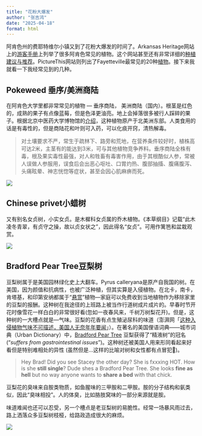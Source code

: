 ```yaml
---
title: "花粉大爆发"
author: "张吉鸿"
date: "2025-04-18"
format: html
---
```


阿肯色州的费耶特维尔小镇又到了花粉大爆发的时间了。Arkansas Heritage网站上的[游客手册](https://www.arkansasheritage.com/arkansas-natural-heritage/naturalareas/native-plants)上列举了很多阿肯色常见的植物。这个网站甚至还有非常详细的[种植建议与推荐](https://www.arkansasheritage.com/arkansas-natural-heritage/naturalareas/native-gardening-guide)。PictureThis网站则列出了Fayetteville最常见的20种[植物](https://www.picturethisai.com/region/United-States-Arkansas-Fayetteville.html)。接下来我就看一下我经常见到的几种。

## Pokeweed 垂序/美洲商陆

在阿肯色大学里都非常常见的植物 — 垂序商陆， 美洲商陆（国内）。根茎是红色的，成熟的果子有点像蓝莓，但是色泽更油亮。地上会掉落很多被行人踩碎的果子。根据北京中医药大学博物馆的[介绍](https://bowuguan.bucm.edu.cn/kpzl/zyyzs/59657.htm)，这种植物原产于北美洲东部。人类食用的话是有毒性的，但是商陆花和叶则可入药，可以化痰开窍，清热解毒。

> 对土壤要求不严，常生于疏林下、路旁和荒地，在营养条件较好时，植株高可达2米，主茎有的能达到3米，可与其他植物竞争养料。垂序商陆全株有毒，根及果实毒性最强，对人和牲畜有毒害作用，由于其根酷似人参，常被人误做人参服用，误食后会出恶心呕吐、口胃灼热、腹部抽搐、腹痛腹泻、头痛眩晕、神志恍惚等症状，甚至会因心肌麻痹而死。

![](images/clipboard-393604377.png)

## Chinese privet小蜡树

又有别名女贞树，小实女贞。是木樨科女贞属的乔木植物。《本草纲目》记载“此木凌冬青翠，有贞守之操，故以贞女状之”，因此得名“女贞”。可用作篱笆和盆栽观赏。

![](images/clipboard-93641841.png)

## Bradford Pear Tree豆梨树

豆梨树属于是美国园林绿化史上大翻车。Pyrus calleryana是原产自我国的树。在美国，因为颜值和抗病性，也被广泛种植，但其实算是入侵植物。在北卡，南卡，肯塔基，和印第安纳都属于“[悬赏](https://content.ces.ncsu.edu/callery-pear-bradford-and-other-varieties-and-their-invasive-progeny#section_heading_16828)”植物—家庭可以免费收到当地植物作为移除家里的豆梨的报酬。这种树在我途径的上班路上被当作行道树成片成片的。早春时节开花时像雪花一样白白的非常很好看(忽如一夜春风来，千树万树梨花开)。但是，这种树的一大槽点就是—气味。豆梨的花香有点生殖泌尿科的味道（澎湃网「[这种入侵植物气味不可描述，美国人无奈年年要闻](https://www.thepaper.cn/newsDetail_forward_16733515)」）。在著名的美国俚语词典——城市词典（Urban Dictionary）中，[Bradford Pear Tree](https://www.urbandictionary.com/define.php?term=Bradford%20Pear%20Tree) 豆梨获得了“精液树”的冠名("*suffers from gastrointestinal issues*")。这种树还被美国人用来形同看起来好看但是特别难相处的异性 (虽然但是...这样的比喻对树和女性都有点冒犯🤔)。

> Hey Brad! Did you see Stacey the other day? She is fxxxing HOT. How is she **still single**? Dude shes a Bradford Pear Tree. She looks **fine as hell** but no way anyone wants to **share a bed** with that chick.

豆梨花的臭味来自胺类物质，如鱼腥味的三甲胺和二甲胺。胺的分子结构和氨类似，因此“臭味相投”。人的体臭，比如胳肢窝味的一部分来源就是胺。

味道难闻也还可以忍受，另一个槽点是老豆梨树的易脆性。经常一场暴风雨过去，路上洒落众多豆梨树枝桠，给路政造成很大的麻烦。

![](images/clipboard-1875821857.png)
